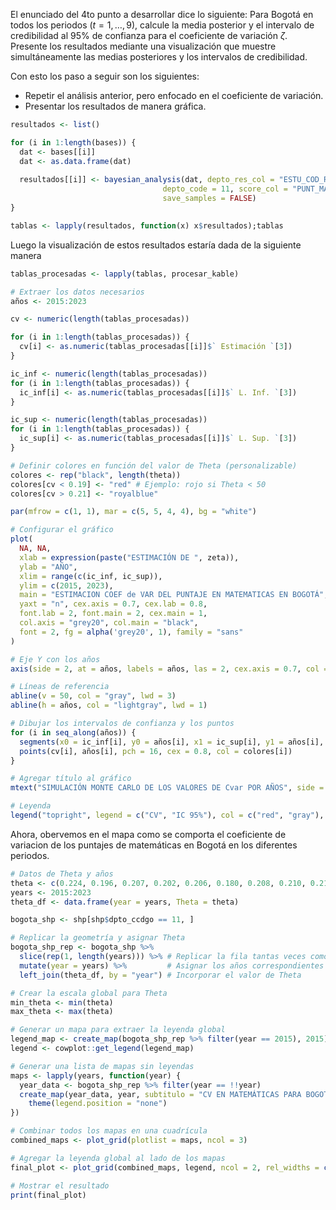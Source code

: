 El enunciado del 4to punto a desarrollar dice lo siguiente:  Para Bogotá en todos los periodos ($t=1,\ldots,9$), calcule la media posterior y el intervalo de credibilidad al 95$\%$ de confianza para el coeficiente de variación $\zeta$. Presente los resultados mediante una visualización que muestre simultáneamente las medias posteriores y los intervalos de credibilidad.

Con esto los paso a seguir son los siguientes:

   - Repetir el análisis anterior, pero enfocado en el coeficiente de variación.
   - Presentar los resultados de manera gráfica.

```r
resultados <- list()

for (i in 1:length(bases)) {
  dat <- bases[[i]]
  dat <- as.data.frame(dat)
  
  resultados[[i]] <- bayesian_analysis(dat, depto_res_col = "ESTU_COD_RESIDE_DEPTO", 
                                  depto_code = 11, score_col = "PUNT_MATEMATICAS",
                                  save_samples = FALSE)
}

tablas <- lapply(resultados, function(x) x$resultados);tablas
```


Luego la visualización de estos resultados estaría dada de la siguiente manera 

```r
tablas_procesadas <- lapply(tablas, procesar_kable)

# Extraer los datos necesarios
años <- 2015:2023

```

```r
cv <- numeric(length(tablas_procesadas))

for (i in 1:length(tablas_procesadas)) {
  cv[i] <- as.numeric(tablas_procesadas[[i]]$` Estimación `[3])
}

```

```r

ic_inf <- numeric(length(tablas_procesadas))
for (i in 1:length(tablas_procesadas)) {
  ic_inf[i] <- as.numeric(tablas_procesadas[[i]]$` L. Inf. `[3])
}

ic_sup <- numeric(length(tablas_procesadas))
for (i in 1:length(tablas_procesadas)) {
  ic_sup[i] <- as.numeric(tablas_procesadas[[i]]$` L. Sup. `[3])
}

```



```r
# Definir colores en función del valor de Theta (personalizable)
colores <- rep("black", length(theta))
colores[cv < 0.19] <- "red" # Ejemplo: rojo si Theta < 50
colores[cv > 0.21] <- "royalblue"

par(mfrow = c(1, 1), mar = c(5, 5, 4, 4), bg = "white")

# Configurar el gráfico
plot(
  NA, NA, 
  xlab = expression(paste("ESTIMACIÓN DE ", zeta)), 
  ylab = "AÑO", 
  xlim = range(c(ic_inf, ic_sup)), 
  ylim = c(2015, 2023), 
  main = "ESTIMACION COEF de VAR DEL PUNTAJE EN MATEMATICAS EN BOGOTÁ", 
  yaxt = "n", cex.axis = 0.7, cex.lab = 0.8, 
  font.lab = 2, font.main = 2, cex.main = 1, 
  col.axis = "grey20", col.main = "black", 
  font = 2, fg = alpha('grey20', 1), family = "sans"
)

# Eje Y con los años
axis(side = 2, at = años, labels = años, las = 2, cex.axis = 0.7, col = "grey20")

# Líneas de referencia
abline(v = 50, col = "gray", lwd = 3)
abline(h = años, col = "lightgray", lwd = 1)

# Dibujar los intervalos de confianza y los puntos
for (i in seq_along(años)) {
  segments(x0 = ic_inf[i], y0 = años[i], x1 = ic_sup[i], y1 = años[i], col = colores[i])
  points(cv[i], años[i], pch = 16, cex = 0.8, col = colores[i])
}

# Agregar título al gráfico
mtext("SIMULACIÓN MONTE CARLO DE LOS VALORES DE Cvar POR AÑOS", side = 3, line = 0.5, cex = 0.8, col = "grey20", font = 2)

# Leyenda
legend("topright", legend = c("CV", "IC 95%"), col = c("red", "gray"), lty = c(1, 1), lwd = 1.2, cex = 0.8)

```


Ahora, obervemos en el mapa como se comporta el coeficiente de variacion de los puntajes de matemáticas en Bogotá en los diferentes periodos.


```r
# Datos de Theta y años
theta <- c(0.224, 0.196, 0.207, 0.202, 0.206, 0.180, 0.208, 0.210, 0.218)
years <- 2015:2023
theta_df <- data.frame(year = years, Theta = theta)

bogota_shp <- shp[shp$dpto_ccdgo == 11, ]

# Replicar la geometría y asignar Theta
bogota_shp_rep <- bogota_shp %>%
  slice(rep(1, length(years))) %>% # Replicar la fila tantas veces como años
  mutate(year = years) %>%         # Asignar los años correspondientes
  left_join(theta_df, by = "year") # Incorporar el valor de Theta

# Crear la escala global para Theta
min_theta <- min(theta)
max_theta <- max(theta)
```


```r
# Generar un mapa para extraer la leyenda global
legend_map <- create_map(bogota_shp_rep %>% filter(year == 2015), 2015)
legend <- cowplot::get_legend(legend_map)

# Generar una lista de mapas sin leyendas
maps <- lapply(years, function(year) {
  year_data <- bogota_shp_rep %>% filter(year == !!year)
  create_map(year_data, year, subtitulo = "CV EN MATEMÁTICAS PARA BOGOTÁ") +
    theme(legend.position = "none")
})

# Combinar todos los mapas en una cuadrícula
combined_maps <- plot_grid(plotlist = maps, ncol = 3)

# Agregar la leyenda global al lado de los mapas
final_plot <- plot_grid(combined_maps, legend, ncol = 2, rel_widths = c(10, 1))

# Mostrar el resultado
print(final_plot)

```

